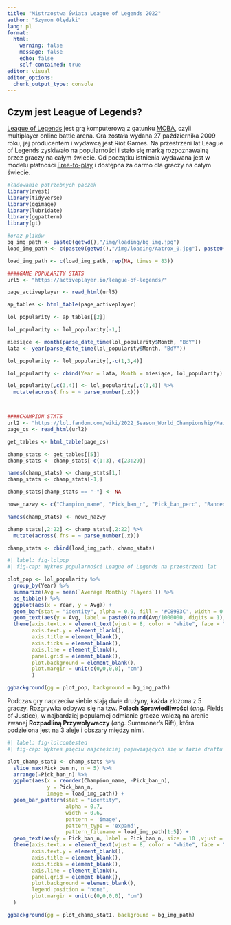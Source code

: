 ```yaml
---
title: "Mistrzostwa Świata League of Legends 2022"
author: "Szymon Olędzki"
lang: pl
format: 
  html:
    warning: false
    message: false
    echo: false
    self-contained: true
editor: visual
editor_options: 
  chunk_output_type: console
---
```


## Czym jest League of Legends?

[League of Legends](https://www.leagueoflegends.com/pl-pl/ "Odnośnik do oficjalnej strony League of Legends"){#lol_website} jest grą komputerową z gatunku [MOBA](https://pl.wikipedia.org/wiki/Multiplayer_online_battle_arena "Wikipedia - MOBA"){#wiki_moba}, czyli multiplayer online battle arena. Gra została wydana 27 października 2009 roku, jej producentem i wydawcą jest Riot Games. Na przestrzeni lat League of Legends zyskiwało na popularności i stało się marką rozpoznawalną przez graczy na całym świecie. Od początku istnienia wydawana jest w modelu płatności [Free-to-play](https://pl.wikipedia.org/wiki/Free-to-play "Wikipedia - Free-to-play") i dostępna za darmo dla graczy na całym świecie.

```r
#ładowanie potrzebnych paczek
library(rvest)
library(tidyverse)
library(ggimage)
library(lubridate)
library(ggpattern)
library(gt)

#oraz plików
bg_img_path <- paste0(getwd(),"/img/loading/bg_img.jpg")
load_img_path <- c(paste0(getwd(),"/img/loading/Aatrox_0.jpg"), paste0(getwd(),"/img/loading/Yuumi_0.jpg"),  paste0(getwd(),"/img/loading/Sejuani_0.jpg"), paste0(getwd(),"/img/loading/Caitlyn_0.jpg"), paste0(getwd(),"/img/loading/Azir_0.jpg"), paste0(getwd(),"/img/loading/Sylas_0.jpg"), paste0(getwd(),"/img/loading/Graves_0.jpg"), paste0(getwd(),"/img/loading/Maokai_0.jpg"), paste0(getwd(),"/img/loading/Lucian_0.jpg"), paste0(getwd(),"/img/loading/Viego_0.jpg"), paste0(getwd(),"/img/loading/Akali_0.jpg"))

load_img_path <- c(load_img_path, rep(NA, times = 83))
```

```r
####GAME POPULARITY STATS
url5 <- "https://activeplayer.io/league-of-legends/"

page_activeplayer <- read_html(url5)

ap_tables <- html_table(page_activeplayer)

lol_popularity <- ap_tables[[2]]

lol_popularity <- lol_popularity[-1,]

miesiące <- month(parse_date_time(lol_popularity$Month, "BdY"))
lata <- year(parse_date_time(lol_popularity$Month, "BdY"))

lol_popularity <- lol_popularity[,-c(1,3,4)]

lol_popularity <- cbind(Year = lata, Month = miesiące, lol_popularity)

lol_popularity[,c(3,4)] <- lol_popularity[,c(3,4)] %>%
  mutate(across(.fns = ~ parse_number(.x)))



####CHAMPION STATS
url2 <- "https://lol.fandom.com/wiki/2022_Season_World_Championship/Main_Event/Champion_Statistics"
page_cs <- read_html(url2)

get_tables <- html_table(page_cs)

champ_stats <- get_tables[[5]]
champ_stats <- champ_stats[-c(1:3),-c(23:29)]

names(champ_stats) <- champ_stats[1,]
champ_stats <- champ_stats[-1,]

champ_stats[champ_stats == "-"] <- NA

nowe_nazwy <- c("Champion_name", "Pick_ban_n", "Pick_ban_perc", "Banned", "Games_played", "By_n_players", "Win", "Lose", "Win_rate_perc", "Kills", "Deaths", "Assists", "KDA_ratio", "Creep_score", "Creep_score_min", "Gold_k", "Gold_min", "Damage_k", "Damage_min", "Kill_part_perc", "Kill_share_perc", "Gold_share_perc")

names(champ_stats) <- nowe_nazwy

champ_stats[,2:22] <- champ_stats[,2:22] %>%
  mutate(across(.fns = ~ parse_number(.x)))

champ_stats <- cbind(load_img_path, champ_stats)
```

```r
#| label: fig-lolpop
#| fig-cap: Wykres popularności League of Legends na przestrzeni lat

plot_pop <- lol_popularity %>%
  group_by(Year) %>%
  summarize(Avg = mean(`Average Monthly Players`)) %>%
  as_tibble() %>%
  ggplot(aes(x = Year, y = Avg)) +
  geom_bar(stat = "identity", alpha = 0.9, fill = '#C89B3C', width = 0.6) +
  geom_text(aes(y = Avg, label = paste0(round(Avg/1000000, digits = 1), " mln"), vjust = 1.5), color = "white", fontface = "bold") +
  theme(axis.text.x = element_text(vjust = 8, color = "white", face = "bold", size = 14),
        axis.text.y = element_blank(),
        axis.title = element_blank(),
        axis.ticks = element_blank(),
        axis.line = element_blank(),
        panel.grid = element_blank(),
        plot.background = element_blank(),
        plot.margin = unit(c(0,0,0,0), "cm")
        )

ggbackground(gg = plot_pop, background = bg_img_path)

```

Podczas gry naprzeciw siebie stają dwie drużyny, każda złożona z 5 graczy. Rozgrywka odbywa się na tzw. **Polach Sprawiedliwości** (*ang.* Fields of Justice), w najbardziej popularnej odmianie gracze walczą na arenie zwanej **Rozpadliną Przywoływaczy** (*ang.* Summoner's Rift), która podzielona jest na 3 aleje i obszary między nimi.

```r
#| label: fig-lolcontested
#| fig-cap: Wykres pięciu najczęściej pojawiających się w fazie draftu bohaterów

plot_champ_stat1 <- champ_stats %>%
  slice_max(Pick_ban_n, n = 5) %>%
  arrange(-Pick_ban_n) %>%
  ggplot(aes(x = reorder(Champion_name, -Pick_ban_n), 
             y = Pick_ban_n,
             image = load_img_path)) +
  geom_bar_pattern(stat = "identity",
                   alpha = 0.7,
                   width = 0.6,
                   pattern = 'image',
                   pattern_type = 'expand',
                   pattern_filename = load_img_path[1:5]) +
  geom_text(aes(y = Pick_ban_n, label = Pick_ban_n, size = 10 ,vjust = 1.5), color = "white", fontface = "bold") +
  theme(axis.text.x = element_text(vjust = 8, color = "white", face = "bold", size = 14),
        axis.text.y = element_blank(),
        axis.title = element_blank(),
        axis.ticks = element_blank(),
        axis.line = element_blank(),
        panel.grid = element_blank(),
        plot.background = element_blank(),
        legend.position = "none",
        plot.margin = unit(c(0,0,0,0), "cm")
  )

ggbackground(gg = plot_champ_stat1, background = bg_img_path)
```
